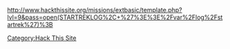 http://www.hackthissite.org/missions/extbasic/template.php?lvl=9&pass=open(STARTREKLOG%2C+%27%3E%3E%2Fvar%2Flog%2Fstartrek%27)%3B

[[Category:Hack This Site]]
